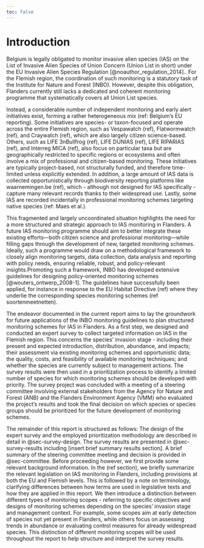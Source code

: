 ```yaml
---
toc: false
---
```


# Introduction {#sec-monitoring-ias}

Belgium is legally obligated to monitor invasive alien species (IAS) on the List of Invasive Alien Species of Union Concern (Union List in short) under the EU Invasive Alien Species Regulation [@noauthor_regulation_2014]..
For the Flemish region, the coordination of such monitoring is a statutory task of the Institute for Nature and Forest (INBO). However, despite this obligation, Flanders currently still lacks a dedicated and coherent monitoring programme that systematically covers all Union List species.

Instead, a considerable number of independent monitoring and early alert initiatives exist, forming a rather heterogeneous mix (ref: Belgium’s EU reporting). Some initiatives are species- or taxon-focused and operate across the entire Flemish region, such as Vespawatch (ref), Flatwormwatch (ref), and Craywatch (ref), which are also largely citizen science-based. Others, such as LIFE 3nBullfrog (ref), LIFE DUNIAS (ref), LIFE RIPARIAS (ref), and Interreg MICA (ref), also focus on particular taxa but are geographically restricted to specific regions or ecosystems and often involve a mix of professional and citizen-based monitoring. These initiatives are typically project-based, not structurally funded, and therefore time-limited unless explicitly extended. In addition, a large amount of IAS data is collected opportunistically through biodiversity reporting platforms like waarnemingen.be (ref), which - although not designed for IAS specifically - capture many relevant records thanks to their widespread use. Lastly, some IAS are recorded incidentally in professional monitoring schemes targeting native species (ref: Maes et al.).

This fragmented and largely uncoordinated situation highlights the need for a more structured and strategic approach to IAS monitoring in Flanders. A future IAS monitoring programme should aim to better integrate these existing efforts—both citizen science and professional monitoring—while filling gaps through the development of new, targeted monitoring schemes. Ideally, such a programme would draw on a methodological framework to closely align monitoring targets, data collection, data analysis and reporting with policy needs, ensuring reliable, robust, and policy-relevant insights.Promoting such a framework, INBO has developed extensive guidelines for designing policy-oriented monitoring schemes [@wouters_ontwerp_2008-1].
The guidelines have successfully been applied, for instance in response to the EU Habitat Directive (ref) where they underlie the corresponding species monitoring schemes (ref soortenmeetnetten).

The endeavor documented in the current report aims to lay the groundwork for future applications of the INBO monitoring guidelines to plan structured monitoring schemes for IAS in Flanders. As a first step, we designed and conducted an expert survey to collect targeted information on IAS in the Flemish region. This concerns the species’ invasion stage - including their present and expected introduction, distribution, abundance, and impacts; their assessment via existing monitoring schemes and opportunistic data; the quality, costs, and feasibility of available monitoring techniques; and whether the species are currently subject to management actions. The survey results were then used in a prioritization process to identify a limited number of species for which monitoring schemes should be developed with priority. The survey project was concluded with a meeting of a steering committee involving external stakeholders from the Agency for Nature and Forest (ANB) and the Flanders Environment Agency (VMM) who evaluated the project’s results and took the final decision on which species or species groups should be prioritized for the future development of monitoring schemes.

The remainder of this report is structured as follows: The design of the expert survey and the employed prioritization methodology are described in detail in @sec-survey-design. The survey results are presented in @sec-survey-results including [insert brief summary results section]. A brief summary of the steering committee meeting and decision is provided in @sec-committee.
Before proceeding however, we first provide some relevant background information. In the (ref section), we briefly summarize the relevant legislation on IAS monitoring in Flanders, including provisions at both the EU and Flemish levels. This is followed by a note on terminology, clarifying differences between how terms are used in legislative texts and how they are applied in this report. We then introduce a distinction between different types of monitoring scopes - referring to specific objectives and designs of monitoring schemes depending on the species’ invasion stage and management context. For example, some scopes aim at early detection of species not yet present in Flanders, while others focus on assessing trends in abundance or evaluating control measures for already widespread species. This distinction of different monitoring scopes will be used throughout the report to help structure and interpret the survey results.
